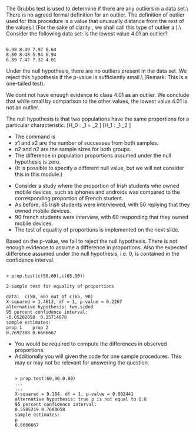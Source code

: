 
\subsection{Grubbs Test for Determining an Outlier}

The Grubbs test is used to determine if there are any outliers in a data set.\\ \bigskip
There is no agreed formal definition for an outlier. The definition of outlier used for this procedure is a value that unusually distance from the rest of the values.\\  (For the sake of clarity , we shall call this type of outlier a \textbf{Grubbs Outlier}).\\ Consider the following data set: is the lowest value 4.01 an outlier?

<pre><code>
6.98 8.49 7.97 6.64
8.80 8.48 5.94 6.94
6.89 7.47 7.32 4.01
</code></pre>

Under the null hypothesis, there are no outliers present in the data set. 
We reject this hypothesis if the p-value is sufficiently small.\\
(Remark: This is a one-tailed test).


<p>

\subsection{Grubbs Test for Determining an Outlier}
\begin{framed}
<pre><code>
> grubbs.test(x, two.sided=T)
Grubbs test for one outlier
data: x
G = 2.4093, U = 0.4243, p-value = 0.05069
alternative hypothesis: lowest value 4.01 is an outlier
</code></pre>
\end{framed}
We dont not have enough evidence to class 4.01 as an outlier.
We conclude that while small by comparison to the other values, the lowest value 4.01 is not an outlier.





<p>

\subsection{Test of Equality for Two Sample Proportions (a)}
The null hypothesis is that two populations have the same proportions for a particular characteristic.
\[H_0 : \pi_1 = \pi_2 \]
\[H_1 : \pi_1 \neq \pi_2 \]

*  The command is \texttt{prop.test(c(x1,x2),c(n1,n2))}
*  $x1$ and $x2$ are the number of successes from both samples.
*  $n2$ and $n2$ are the sample sizes for both groups.
*  The difference in population proportions assumed under the null hypothesis is zero.
*  (It is possible to specify a different null value, but we will not consider this in this module.)


<p>

\subsection{Test of Equality for Two Sample Proportions (b)}

*  Consider a study where the proportion of Irish students who owned mobile devices, such as iphones and androids was compared to the corresponding proportion of French student.
*  As before, $65$ Irish students were interviewed, with $50$ replying that they owned mobile devices.
*  $90$ french students were interview, with 60 responding that they owned mobile devices.
*  The test of equality of proportions is implemented on the next slide.


<p>



\subsection{Test of Equality for Two Sample Proportions (c)}
Based on the p-value, we fail to reject the null hypothesis. There is not enough evidence to assume a difference in proportions. Also the expected difference assumed under the null hypothesis, i.e. 0, is contained in the confidence interval.
<pre><code>
> prop.test(c(50,60),c(65,90))

2-sample test for equality of proportions

data:  c(50, 60) out of c(65, 90)
X-squared = 1.4613, df = 1, p-value = 0.2267
alternative hypothesis: two.sided
95 percent confidence interval:
-0.05202058  0.25714878
sample estimates:
prop 1    prop 2
0.7692308 0.6666667
</code></pre>


\subsection{Test of Equality for Two Sample Proportions (d)}

*  You would be required to compute the differences in observed proportions.
*  Additionally you will given the \texttt{R} code for one sample procedures. This may or may not be relevant for answering the question.
<pre><code>
> prop.test(60,90,0.80)
...
...
X-squared = 9.184, df = 1, p-value = 0.002441
alternative hypothesis: true p is not equal to 0.8
95 percent confidence interval:
0.5585219 0.7604058
sample estimates:
p
0.6666667
</code></pre>
